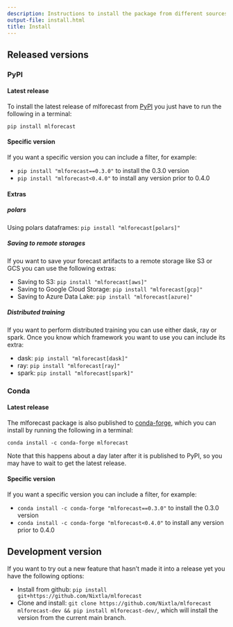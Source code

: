 ```yaml
---
description: Instructions to install the package from different sources.
output-file: install.html
title: Install
---
```



## Released versions

### PyPI

#### Latest release

To install the latest release of mlforecast from
[PyPI](https://pypi.org/project/mlforecast/) you just have to run the
following in a terminal:

`pip install mlforecast`

#### Specific version

If you want a specific version you can include a filter, for example:

-   `pip install "mlforecast==0.3.0"` to install the 0.3.0 version
-   `pip install "mlforecast<0.4.0"` to install any version prior to
    0.4.0

#### Extras

##### polars

Using polars dataframes: `pip install "mlforecast[polars]"`

##### Saving to remote storages

If you want to save your forecast artifacts to a remote storage like S3
or GCS you can use the following extras:

-   Saving to S3: `pip install "mlforecast[aws]"`
-   Saving to Google Cloud Storage: `pip install "mlforecast[gcp]"`
-   Saving to Azure Data Lake: `pip install "mlforecast[azure]"`

##### Distributed training

If you want to perform distributed training you can use either dask, ray
or spark. Once you know which framework you want to use you can include
its extra:

-   dask: `pip install "mlforecast[dask]"`
-   ray: `pip install "mlforecast[ray]"`
-   spark: `pip install "mlforecast[spark]"`

### Conda

#### Latest release

The mlforecast package is also published to
[conda-forge](https://anaconda.org/conda-forge/mlforecast), which you
can install by running the following in a terminal:

`conda install -c conda-forge mlforecast`

Note that this happens about a day later after it is published to PyPI,
so you may have to wait to get the latest release.

#### Specific version

If you want a specific version you can include a filter, for example:

-   `conda install -c conda-forge "mlforecast==0.3.0"` to install the
    0.3.0 version
-   `conda install -c conda-forge "mlforecast<0.4.0"` to install any
    version prior to 0.4.0

## Development version

If you want to try out a new feature that hasn’t made it into a release
yet you have the following options:

-   Install from github:
    `pip install git+https://github.com/Nixtla/mlforecast`
-   Clone and install:
    `git clone https://github.com/Nixtla/mlforecast mlforecast-dev && pip install mlforecast-dev/`,
    which will install the version from the current main branch.

